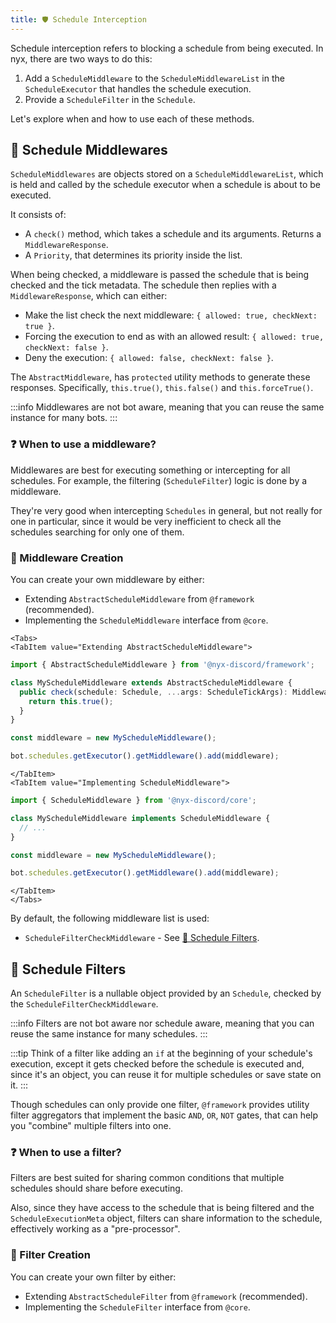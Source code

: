 ```yaml
---
title: ️🛡️ Schedule Interception
---
```



Schedule interception refers to blocking a schedule from being executed. In nyx, there are two ways to do this:

1. Add a `ScheduleMiddleware` to the `ScheduleMiddlewareList` in the `ScheduleExecutor` that handles
the schedule execution.
2. Provide a `ScheduleFilter` in the `Schedule`.

Let's explore when and how to use each of these methods.

## 🚦 Schedule Middlewares

`ScheduleMiddlewares` are objects stored on a `ScheduleMiddlewareList`, which is held and called by
the schedule executor when a schedule is about to be executed.

It consists of:
* A `check()` method, which takes a schedule and its arguments. Returns a `MiddlewareResponse`.
* A `Priority`, that determines its priority inside the list.

When being checked, a middleware is passed the schedule that is being checked and the tick metadata. The schedule then
replies with a `MiddlewareResponse`, which can either:

* Make the list check the next middleware: `{ allowed: true, checkNext: true }`.
* Forcing the execution to end as with an allowed result: `{ allowed: true, checkNext: false }`.
* Deny the execution: `{ allowed: false, checkNext: false }`.

The `AbstractMiddleware`, has `protected` utility methods to generate these responses. Specifically, `this.true()`,
`this.false()` and `this.forceTrue()`.

:::info
Middlewares are not bot aware, meaning that you can reuse the same instance for many bots.
:::

### ❓ When to use a middleware?

Middlewares are best for executing something or intercepting for all schedules. For example, the filtering
(`ScheduleFilter`) logic is done by a middleware.

They're very good when intercepting `Schedules` in general, but not really for one in particular, since it
would be very inefficient to check all the schedules searching for only one of them.

### 👷‍ Middleware Creation

You can create your own middleware by either:

* Extending `AbstractScheduleMiddleware` from `@framework` (recommended).
* Implementing the `ScheduleMiddleware` interface from `@core`.


```mdx-code-block
<Tabs>
<TabItem value="Extending AbstractScheduleMiddleware">
```

```ts
import { AbstractScheduleMiddleware } from '@nyx-discord/framework';

class MyScheduleMiddleware extends AbstractScheduleMiddleware {
  public check(schedule: Schedule, ...args: ScheduleTickArgs): MiddlewareResponse {
    return this.true();
  }
}

const middleware = new MyScheduleMiddleware();

bot.schedules.getExecutor().getMiddleware().add(middleware);
```

```mdx-code-block
</TabItem>
<TabItem value="Implementing ScheduleMiddleware">
```

```ts
import { ScheduleMiddleware } from '@nyx-discord/core';

class MyScheduleMiddleware implements ScheduleMiddleware {
  // ...
}

const middleware = new MyScheduleMiddleware();

bot.schedules.getExecutor().getMiddleware().add(middleware);
```

```mdx-code-block
</TabItem>
</Tabs>
```

By default, the following middleware list is used:

* `ScheduleFilterCheckMiddleware` - See [🚧 Schedule Filters](#-Schedule-filters).

## 🚧 Schedule Filters

An `ScheduleFilter` is a nullable object provided by an `Schedule`, checked by the `ScheduleFilterCheckMiddleware`.

:::info
Filters are not bot aware nor schedule aware, meaning that you can reuse the same instance for many schedules.
:::

:::tip
Think of a filter like adding an `if` at the beginning of your schedule's execution, except it gets checked before the
schedule is executed and, since it's an object, you can reuse it for multiple schedules or save state on it.
:::

Though schedules can only provide one filter, `@framework` provides utility filter aggregators that implement the
basic `AND`, `OR`, `NOT` gates, that can help you "combine" multiple filters into one.

### ❓ When to use a filter?

Filters are best suited for sharing common conditions that multiple schedules should share before executing.

Also, since they have access to the schedule that is being filtered and the `ScheduleExecutionMeta` object, filters can
share information to the schedule, effectively working as a "pre-processor".

### 👷‍ Filter Creation

You can create your own filter by either:

* Extending `AbstractScheduleFilter` from `@framework` (recommended).
* Implementing the `ScheduleFilter` interface from `@core`.

